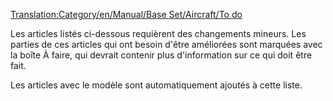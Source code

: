 [[Translation:Category/en/Manual/Base Set/Aircraft/To do]]

Les articles listés ci-dessous requièrent des changements mineurs. Les parties de ces articles qui ont besoin d'être améliorées sont marquées avec la boîte À faire, qui devrait contenir plus d'information sur ce qui doit être fait.

Les articles avec le modèle {{en/S|À faire/Fr}} sont automatiquement ajoutés à cette liste.

